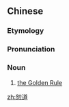 ==Chinese==
{{zh-forms}}

===Etymology===
{{zh-compound|恕|道|forgive|metherd}}

===Pronunciation===
{{zh-pron
|m=shùdào
|cat=n
}}

===Noun===
{{zh-noun}}

# {{lb|zh|philosophical}} [[the Golden Rule]]

[[zh:恕道]]